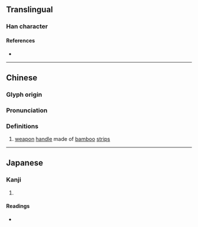 {{character info/new}}
==Translingual==

===Han character===
{{Han char|rn=75|rad=木|as=05|sn=9|four=43900|canj=DPH|ids=⿰木必}}

====References====
* {{Han ref|kx=0521.010|dkj=14661|dj=0909.020|hdz=21189.040|uh=67F2|ud=26610|bh=CEFC|bd=52988}}

----

==Chinese==
{{zh-forms}}

===Glyph origin===
{{Han etym}}

===Pronunciation===
{{zh-pron
|m=bì
|c=bei3
|mc=y
|oc=y
|ma=
|cat=n
}}

===Definitions===
{{zh-hanzi}}

# [[weapon]] [[handle]] made of [[bamboo]] [[strip]]s

----

==Japanese==

===Kanji===
{{ja-kanji|grade=|rs=木05}}

# {{rfdef|ja|sort=木05}}

====Readings====
* {{ja-readings|on=ひ,ひつ,びち|kun=にぎり}}